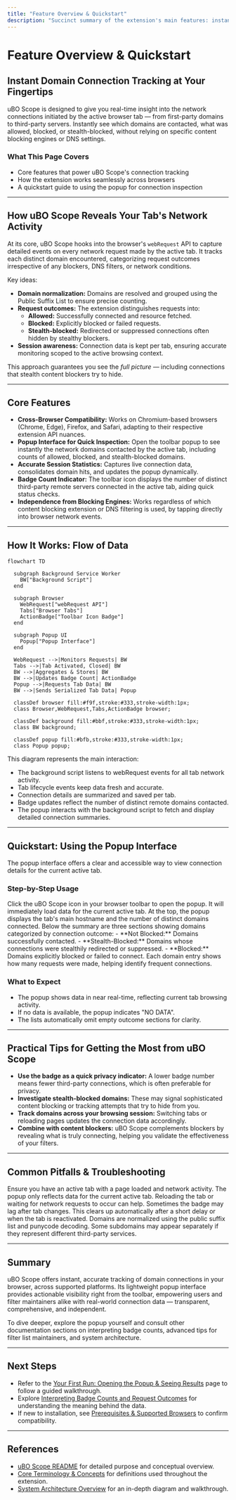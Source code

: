 ```yaml
---
title: "Feature Overview & Quickstart"
description: "Succinct summary of the extension's main features: instant domain connection tracking, cross-browser support, accurate session statistics, and independence from specific blocking engines. Provides a quickstart to using the popup for reviewing connections."
---
```


# Feature Overview & Quickstart

## Instant Domain Connection Tracking at Your Fingertips

uBO Scope is designed to give you real-time insight into the network connections initiated by the active browser tab — from first-party domains to third-party servers. Instantly see which domains are contacted, what was allowed, blocked, or stealth-blocked, without relying on specific content blocking engines or DNS settings.

### What This Page Covers
- Core features that power uBO Scope's connection tracking
- How the extension works seamlessly across browsers
- A quickstart guide to using the popup for connection inspection

---

## How uBO Scope Reveals Your Tab's Network Activity

At its core, uBO Scope hooks into the browser's `webRequest` API to capture detailed events on every network request made by the active tab. It tracks each distinct domain encountered, categorizing request outcomes irrespective of any blockers, DNS filters, or network conditions.

Key ideas:

- **Domain normalization:** Domains are resolved and grouped using the Public Suffix List to ensure precise counting.
- **Request outcomes:** The extension distinguishes requests into:
  - **Allowed:** Successfully connected and resource fetched.
  - **Blocked:** Explicitly blocked or failed requests.
  - **Stealth-blocked:** Redirected or suppressed connections often hidden by stealthy blockers.
- **Session awareness:** Connection data is kept per tab, ensuring accurate monitoring scoped to the active browsing context.

This approach guarantees you see the _full picture_ — including connections that stealth content blockers try to hide.

---

## Core Features

- **Cross-Browser Compatibility:** Works on Chromium-based browsers (Chrome, Edge), Firefox, and Safari, adapting to their respective extension API nuances.
- **Popup Interface for Quick Inspection:** Open the toolbar popup to see instantly the network domains contacted by the active tab, including counts of allowed, blocked, and stealth-blocked domains.
- **Accurate Session Statistics:** Captures live connection data, consolidates domain hits, and updates the popup dynamically.
- **Badge Count Indicator:** The toolbar icon displays the number of distinct third-party remote servers connected in the active tab, aiding quick status checks.
- **Independence from Blocking Engines:** Works regardless of which content blocking extension or DNS filtering is used, by tapping directly into browser network events.

---

## How It Works: Flow of Data

```mermaid
flowchart TD

  subgraph Background Service Worker
    BW["Background Script"]
  end

  subgraph Browser
    WebRequest["webRequest API"]
    Tabs["Browser Tabs"]
    ActionBadge["Toolbar Icon Badge"]
  end

  subgraph Popup UI
    Popup["Popup Interface"]
  end

  WebRequest -->|Monitors Requests| BW
  Tabs -->|Tab Activated, Closed| BW
  BW -->|Aggregates & Stores| BW
  BW -->|Updates Badge Count| ActionBadge
  Popup -->|Requests Tab Data| BW
  BW -->|Sends Serialized Tab Data| Popup

  classDef browser fill:#f9f,stroke:#333,stroke-width:1px;
  class Browser,WebRequest,Tabs,ActionBadge browser;

  classDef background fill:#bbf,stroke:#333,stroke-width:1px;
  class BW background;

  classDef popup fill:#bfb,stroke:#333,stroke-width:1px;
  class Popup popup;
```

This diagram represents the main interaction:

- The background script listens to webRequest events for all tab network activity.
- Tab lifecycle events keep data fresh and accurate.
- Connection details are summarized and saved per tab.
- Badge updates reflect the number of distinct remote domains contacted.
- The popup interacts with the background script to fetch and display detailed connection summaries.

---

## Quickstart: Using the Popup Interface

The popup interface offers a clear and accessible way to view connection details for the current active tab.

### Step-by-Step Usage

<Steps>
<Step title="Open the Extension Popup">
Click the uBO Scope icon in your browser toolbar to open the popup. It will immediately load data for the current active tab.
</Step>
<Step title="View Domain Connection Summary">
At the top, the popup displays the tab's main hostname and the number of distinct domains connected.
</Step>
<Step title="Explore Outcomes">
Below the summary are three sections showing domains categorized by connection outcome:
- **Not Blocked:** Domains successfully contacted.
- **Stealth-Blocked:** Domains whose connections were stealthily redirected or suppressed.
- **Blocked:** Domains explicitly blocked or failed to connect.
</Step>
<Step title="Analyze Domain Counts">
Each domain entry shows how many requests were made, helping identify frequent connections.
</Step>
</Steps>

### What to Expect
- The popup shows data in near real-time, reflecting current tab browsing activity.
- If no data is available, the popup indicates "NO DATA".
- The lists automatically omit empty outcome sections for clarity.

---

## Practical Tips for Getting the Most from uBO Scope

- **Use the badge as a quick privacy indicator:** A lower badge number means fewer third-party connections, which is often preferable for privacy.
- **Investigate stealth-blocked domains:** These may signal sophisticated content blocking or tracking attempts that try to hide from you.
- **Track domains across your browsing session:** Switching tabs or reloading pages updates the connection data accordingly.
- **Combine with content blockers:** uBO Scope complements blockers by revealing what is truly connecting, helping you validate the effectiveness of your filters.

---

## Common Pitfalls & Troubleshooting

<AccordionGroup title="Common Issues with Popup Usage">
<Accordion title="The Popup Shows No Data or 'NO DATA'">
Ensure you have an active tab with a page loaded and network activity. The popup only reflects data for the current active tab. Reloading the tab or waiting for network requests to occur can help.
</Accordion>
<Accordion title="Badge Count Does Not Update">
Sometimes the badge may lag after tab changes. This clears up automatically after a short delay or when the tab is reactivated.
</Accordion>
<Accordion title="Domains Listed Seem Unexpected">
Domains are normalized using the public suffix list and punycode decoding. Some subdomains may appear separately if they represent different third-party services.
</Accordion>
</AccordionGroup>

---

## Summary

uBO Scope offers instant, accurate tracking of domain connections in your browser, across supported platforms. Its lightweight popup interface provides actionable visibility right from the toolbar, empowering users and filter maintainers alike with real-world connection data — transparent, comprehensive, and independent.

To dive deeper, explore the popup yourself and consult other documentation sections on interpreting badge counts, advanced tips for filter list maintainers, and system architecture.

---

## Next Steps

- Refer to the [Your First Run: Opening the Popup & Seeing Results](/getting-started/setup-begin/first-launch) page to follow a guided walkthrough.
- Explore [Interpreting Badge Counts and Request Outcomes](/guides/real-world-usage-analysis/interpreting-badge-and-panel) for understanding the meaning behind the data.
- If new to installation, see [Prerequisites & Supported Browsers](/getting-started/setup-begin/requirements) to confirm compatibility.


---

## References

- [uBO Scope README](README.md) for detailed purpose and conceptual overview.
- [Core Terminology & Concepts](/overview/architecture-and-core-concepts/core-terminology-and-concepts) for definitions used throughout the extension.
- [System Architecture Overview](/overview/architecture-and-core-concepts/system-architecture) for an in-depth diagram and walkthrough.

